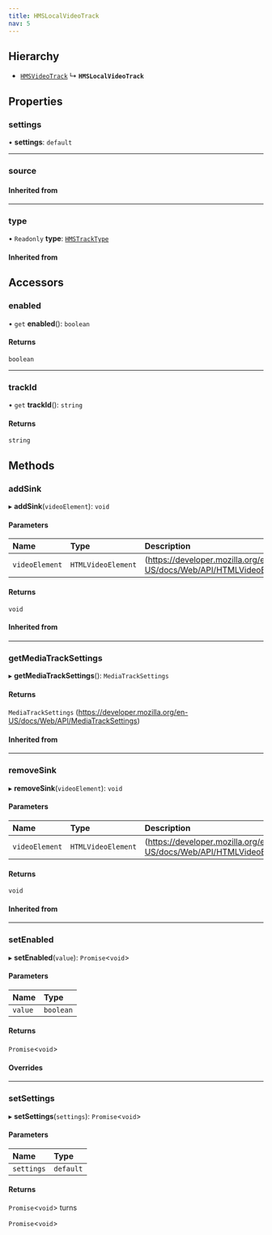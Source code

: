 ```yaml
---
title: HMSLocalVideoTrack
nav: 5
---
```


## Hierarchy

- [`HMSVideoTrack`](/js-docs/classes/hmsvideotrack)
  ↳ **`HMSLocalVideoTrack`**

## Properties

### settings

• **settings**: `default`

---

### source

#### Inherited from

---

### type

• `Readonly` **type**: [`HMSTrackType`](/js-docs/enums/hmstracktype)

#### Inherited from

## Accessors

### enabled

• `get` **enabled**(): `boolean`

#### Returns

`boolean`

---

### trackId

• `get` **trackId**(): `string`

#### Returns

`string`

## Methods

### addSink

▸ **addSink**(`videoElement`): `void`

#### Parameters

| Name           | Type               | Description                                                         |
| :------------- | :----------------- | :------------------------------------------------------------------ |
| `videoElement` | `HTMLVideoElement` | (https://developer.mozilla.org/en-US/docs/Web/API/HTMLVideoElement) |

#### Returns

`void`

#### Inherited from

---

### getMediaTrackSettings

▸ **getMediaTrackSettings**(): `MediaTrackSettings`

#### Returns

`MediaTrackSettings`
(https://developer.mozilla.org/en-US/docs/Web/API/MediaTrackSettings)

#### Inherited from

---

### removeSink

▸ **removeSink**(`videoElement`): `void`

#### Parameters

| Name           | Type               | Description                                                         |
| :------------- | :----------------- | :------------------------------------------------------------------ |
| `videoElement` | `HTMLVideoElement` | (https://developer.mozilla.org/en-US/docs/Web/API/HTMLVideoElement) |

#### Returns

`void`

#### Inherited from

---

### setEnabled

▸ **setEnabled**(`value`): `Promise`<`void`\>

#### Parameters

| Name    | Type      |
| :------ | :-------- |
| `value` | `boolean` |

#### Returns

`Promise`<`void`\>

#### Overrides

---

### setSettings

▸ **setSettings**(`settings`): `Promise`<`void`\>

#### Parameters

| Name       | Type      |
| :--------- | :-------- |
| `settings` | `default` |

#### Returns

`Promise`<`void`\>
turns

`Promise`<`void`\>
